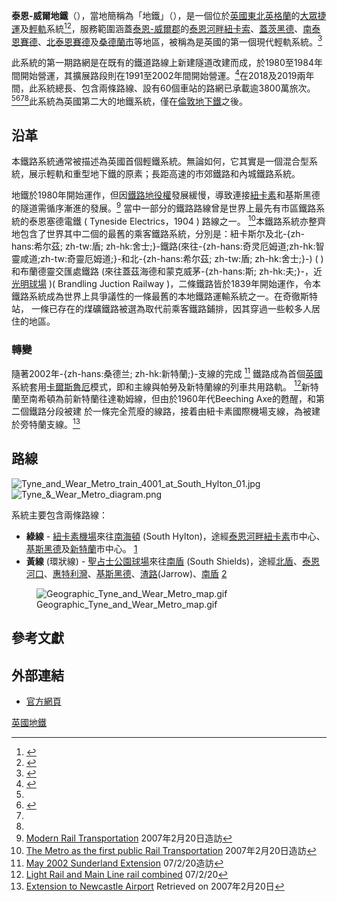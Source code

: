 {{RoughTranslation}}
{{noteTA
|1=zh-cn:纽卡斯尔; zh-hk:紐卡素;zh-tw:紐卡索
}}
{{Infobox Public transit
| box_width                   = 340px
| name                        = 泰恩-威爾地鐵<br />{{lang|en|Tyne and Wear Metro}}
| image                       = Tyne Wear Metro logo.svg
| imagesize                   = 100px
| image2                      = 4057 at Monument Metro station, Newcastle, 20 June 2015 (crop).jpg
| imagesize2                  = 300px
| caption2                    = 停靠於[[紀念碑站_(泰恩-威爾地鐵)|紀念碑站]]的地鐵列車。紀念碑站是地鐵路網中的樞紐車站之一。
| image3                      = File:Tyne and Wear Metro Map.svg
| imagesize3                  = 335px
| caption3                    = 泰恩-威爾地鐵路網示意圖
| locale                      = [[泰恩-威爾郡|泰恩-威爾郡]]
| transit_type                = [[大眾捷運系統|大眾捷運系統]]及[[輕軌系統|輕軌系統]]
| lines                       = 2
| stations                    = 60
| annual_ridership            = 3640萬 (2018/19)<ref name="18/19DfTstats">{{cite web|title=Light Rail and Tram Statistics: England 2018/19|url=https://assets.publishing.service.gov.uk/government/uploads/system/uploads/attachment_data/file/809894/light-rail-and-tram-statistics-england-2019.pdf|publisher=[[英國運輸部|英國運輸部]]|accessdate=2019年6月19日|archive-date=2019年7月2日|archive-url=https://web.archive.org/web/20190702003816/https://assets.publishing.service.gov.uk/government/uploads/system/uploads/attachment_data/file/809894/light-rail-and-tram-statistics-england-2019.pdf|dead-url=no}}</ref><br>{{increase}} 0.1%
| headquarters                = [[南戈斯科夫|南戈斯科夫]]
| began_operation             = {{start date|1980|08|11|df=yes}}
| owner                       = [[泰恩-威爾公共運輸總署|泰恩-威爾公共運輸總署]]
| operator                    = [[泰恩-威爾公共運輸總署|泰恩-威爾公共運輸總署]]
| chief_executive             = 
| vehicles                    = 90
| train_length                = {{convert|27.81|m|ft}} 
| system_length               = {{convert|77.5|km|mi|abbr=on}}<ref name="TAGBI"/>
| track_gauge                 = {{RailGauge|sg|al=on}}
| el                          = [[架空電車線|架空電車線]] (直流1,500V)
| minimum_radius_of_curvature = 
| top_speed                   = {{convert|50|mph|kph|}}
| map_name                    = Metrolink network schematic
| map                         = 
| map_state                   = collapsed
| website                     = [https://www.nexus.org.uk/metro www.nexus.org.uk/metro]
}}
{{泰恩-威爾地鐵RDT}}
'''泰恩-威爾地鐵'''（{{lang-en|Tyne and Wear Metro}}），當地簡稱為「地鐵」（{{lang-en|The Metro}}），是一個位於[[英國|英國]][[東北英格蘭|東北英格蘭]]的[[大眾捷運|大眾捷運]]及[[輕軌|輕軌]]系統<ref>{{cite web|title=The longer term effects of the Tyne and Wear Metro|url=https://trl.co.uk/reports/CR357|publisher=TRL|accessdate=2018年6月30日|archive-date=2018年6月30日|archive-url=https://web.archive.org/web/20180630214102/https://trl.co.uk/reports/CR357|dead-url=no}}</ref><ref name=railwaytechnology>{{cite web |url=http://www.railway-technology.com/projects/tyne/ |title=Tyne & Wear Metro, United Kingdom |website=Railway-Technology.com |accessdate=2013年3月14日 |archive-date=2017年6月11日 |archive-url=https://web.archive.org/web/20170611142629/http://www.railway-technology.com/projects/tyne/ |dead-url=no }}</ref>，服務範圍涵蓋[[泰恩-威爾郡|泰恩-威爾郡]]的[[泰恩河畔紐卡索|泰恩河畔紐卡索]]、[[蓋茨黑德|蓋茨黑德]]、[[南泰恩賽德|南泰恩賽德]]、[[北泰恩賽德|北泰恩賽德]]及[[桑德蘭市|桑德蘭市]]等地區，被稱為是英國的第一個現代輕軌系統。<ref name=Metrobuilt>{{cite web |title=How Metro was built |publisher=[[Tyne_and_Wear_Passenger_Transport_Executive|Nexus]] |url=http://www.nexus.org.uk/history/how-metro-was-built |accessdate=2015年4月4日 |archive-date=2015年4月2日 |archive-url=https://web.archive.org/web/20150402122332/http://www.nexus.org.uk/history/how-metro-was-built |dead-url=no }}</ref>

此系統的第一期路網是在既有的鐵道路線上新建隧道改建而成，於1980至1984年間開始營運，其擴展路段則在1991至2002年間開始營運。<ref name="TTMetroroutes">{{cite web|title=Tyne and Wear Metro : Routes : Tyne and Wear Metro routes|url=http://www.thetrams.co.uk/tyneandwear/routes.php|publisher=TheTrams|accessdate=2017年3月1日|archive-date=2017年3月2日|archive-url=https://web.archive.org/web/20170302113911/http://www.thetrams.co.uk/tyneandwear/routes.php|dead-url=no}}</ref>在2018及2019兩年間，此系統總長{{convert|77.5|km|mi}}、包含兩條路線、設有60個車站的路網已承載逾3800萬旅次。<ref name="18/19DfTstats"/><ref>{{Cite web |title=Light Rail and Tram Statistics: England 2018/19 |url=https://assets.publishing.service.gov.uk/government/uploads/system/uploads/attachment_data/file/809894/light-rail-and-tram-statistics-england-2019.pdf |publisher=[[英國運輸部|英國運輸部]] |date=2019年6月19日 |accessdate=2019年6月19日 |archive-date=2019年7月2日 |archive-url=https://web.archive.org/web/20190702003816/https://assets.publishing.service.gov.uk/government/uploads/system/uploads/attachment_data/file/809894/light-rail-and-tram-statistics-england-2019.pdf |dead-url=no }}</ref><ref name="TTstations"/><ref name="TAGBI"/>此系統為英國第二大的地鐵系統，僅在[[倫敦地下鐵|倫敦地下鐵]]之後。

== 沿革 ==
本鐵路系統通常被描述為英國首個輕鐵系統。無論如何，它其實是一個混合型系統，展示輕軌和重型地下鐵的原素；長距高速的市郊鐵路和內城鐵路系統。

地鐵於1980年開始運作，但因[[鐵路地役權|鐵路地役權]]發展緩慢，導致連接[[紐卡素|紐卡素]]和基斯黑德的隧道需循序漸進的發展。<ref>[http://www.nexus.org.uk/wps/wcm/connect/Nexus/Nexus/Press+office/Transport+history/ Modern Rail Transportation] {{Wayback|url=http://www.nexus.org.uk/wps/wcm/connect/Nexus/Nexus/Press+office/Transport+history/ |date=20070926225849 }} 2007年2月20日造訪</ref>
當中一部分的鐵路路線曾是世界上最先有市區鐵路系統的泰恩塞德電鐵 ( Tyneside Electrics，1904 ) 路線之一。
<ref>[http://www.nexus.org.uk/wps/wcm/connect/Nexus/Nexus/Press+office/Transport+history/ The Metro as the first public Rail Transportation] {{Wayback|url=http://www.nexus.org.uk/wps/wcm/connect/Nexus/Nexus/Press+office/Transport+history/ |date=20070926225849 }} 2007年2月20日造訪</ref>本鐵路系統亦整齊地包含了世界其中二個的最舊的乘客鐵路系統，分別是：紐卡斯尔及北-{zh-hans:希尔茲; zh-tw:盾; zh-hk:舍士;}-鐵路(來往-{zh-hans:奇灵厄姆道;zh-hk:智靈咸道;zh-tw:奇靈厄姆道;}-和北-{zh-hans:希尔茲; zh-tw:盾; zh-hk:舍士;}-) ( {{lang|en|Newcastle & North Shields Railway}} )和布蘭德靈交匯處鐵路 (來往蓋茲海德和蒙克威茅-{zh-hans:斯; zh-hk:夫;}-，近[[光明球場|光明球場]] )( Brandling Juction Railway )，二條鐵路皆於1839年開始運作，令本鐵路系統成為世界上具爭議性的一條最舊的本地鐵路運輸系統之一。在奇徹斯特站， 一條已存在的煤礦鐵路被選為取代前乘客鐵路鋪排，因其穿過一些較多人居住的地區。

=== 轉變 ===
隨著2002年-{zh-hans:桑德兰; zh-hk:新特蘭;}-支線的完成
<ref>[http://www.railway-technology.com/projects/tyne/ May 2002 Sunderland Extension] {{Wayback|url=http://www.railway-technology.com/projects/tyne/ |date=20170611142629 }} 07/2/20造訪</ref> 鐵路成為首個[[英國|英國]]系統套用[[卡爾斯魯厄|卡爾斯魯厄]]模式，即和主線與帕勞及新特蘭線的列車共用路軌。
<ref>[http://www.railway-technology.com/projects/tyne/ Light Rail and Main Line rail combined] {{Wayback|url=http://www.railway-technology.com/projects/tyne/ |date=20170611142629 }} 07/2/20</ref>新特蘭至南希頓為前新特蘭往達勒姆線，但由於1960年代Beeching Axe的甦醒，和第二個鐵路分段被建
於一條完全荒廢的線路，接着由紐卡素國際機場支線，為被建於旁特蘭支線。<ref>[http://www.thetrams.co.uk/tyneandwear.php Extension to Newcastle Airport] {{Wayback|url=http://www.thetrams.co.uk/tyneandwear.php |date=20080703203601 }} Retrieved on 2007年2月20日</ref>

== 路線 ==
[[File:Tyne_and_Wear_Metro_train_4001_at_South_Hylton_01.jpg|thumb]]
[[File:Tyne_&_Wear_Metro_diagram.png|thumb]]

系統主要包含兩條路線：

* '''綠線''' - [[紐卡素機場|紐卡素機場]]來往[[南海頓|南海頓]] (South Hylton)，途經[[泰恩河畔紐卡素|泰恩河畔紐卡素]]市中心、[[基斯黑德|基斯黑德]]及[[新特蘭|新特蘭]]市中心。 [https://web.archive.org/web/20080118230522/http://www.urbanrail.net/eu/new/newcstle.htm] 
* '''黃線''' (環狀線) - [[聖占士公園球場|聖占士公園球場]]來往[[南盾|南盾]] (South Shields)，途經[[北盾|北盾]]、[[泰恩河口|泰恩河口]]、[[惠特利灣|惠特利灣]]、[[基斯黑德|基斯黑德]]、[[渣路|渣路]](Jarrow)、[[南盾|南盾]] [https://web.archive.org/web/20080118230522/http://www.urbanrail.net/eu/new/newcstle.htm]

[[File:Geographic_Tyne_and_Wear_Metro_map.gif|thumb]]

== 參考文獻 ==
{{reflist}}

== 外部連結 ==
* [http://www.tyneandwearmetro.co.uk/ 官方網頁] {{Wayback|url=http://www.tyneandwearmetro.co.uk/ |date=20080827190958 }}

{{Britishmetros}}
{{國際性地鐵基準組織}}
{{欧洲城市轨道交通系统}}

[[Category:英國地鐵|]]